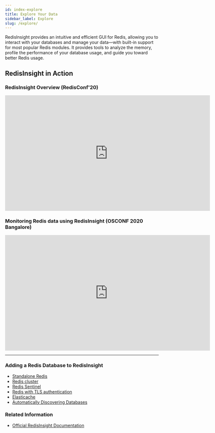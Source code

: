 ```yaml
---
id: index-explore
title: Explore Your Data
sidebar_label: Explore
slug: /explore/
---
```



RedisInsight provides an intuitive and efficient GUI for Redis, allowing you to interact with your databases and manage your data—with built-in support for most popular Redis modules. It provides tools to analyze the memory, profile the performance of your database usage, and guide you toward better Redis usage.

## RedisInsight in Action

### RedisInsight Overview (RedisConf'20)

<div class="text--center">
<iframe width="672" height="378" src="https://www.youtube.com/embed/HBC3OSYOgj0" frameborder="0" allow="accelerometer; autoplay; clipboard-write; encrypted-media; gyroscope; picture-in-picture" allowfullscreen></iframe>
</div>


### Monitoring Redis data using RedisInsight (OSCONF 2020 Bangalore)

<div class="text--center">
<iframe width="672" height="378" src="https://www.youtube.com/embed/BVXFBhKeUxk" frameborder="0" allow="accelerometer; autoplay; clipboard-write; encrypted-media; gyroscope; picture-in-picture" allowfullscreen></iframe>
</div>

---

### Adding a Redis Database to RedisInsight

* <a href="https://docs.redislabs.com/latest/ri/using-redisinsight/add-instance/#add-a-standalone-redis-database" target="_blank" rel="noopener">Standalone Redis</a>
* <a href="https://docs.redislabs.com/latest/ri/using-redisinsight/add-instance/#add-a-redis-cluster-database" target="_blank" rel="noopener">Redis cluster</a>
* <a href="https://docs.redislabs.com/latest/ri/using-redisinsight/add-instance/#add-a-redis-sentinel-database" target="_blank" rel="noopener">Redis Sentinel</a>
* <a href="https://docs.redislabs.com/latest/ri/using-redisinsight/add-instance/#add-a-redis-database-that-uses-tls" target="_blank" rel="noopener">Redis with TLS authentication</a>
* <a href="https://docs.redislabs.com/latest/ri/using-redisinsight/add-instance/#connecting-to-elasticache" target="_blank" rel="noopener">Elasticache</a>
* <a href="https://docs.redislabs.com/latest/ri/using-redisinsight/auto-discover-databases/">Automatically Discovering Databases</a>

### Related Information

* <a href="https://docs.redislabs.com/latest/ri/" target="_blank" rel="noopener">Official RedisInsight Documentation</a>
